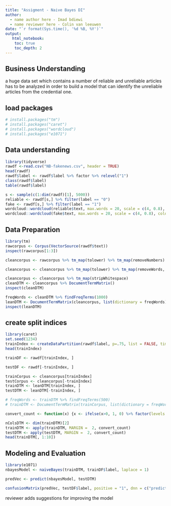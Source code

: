 ```yaml
---
title: "Assigment - Naive Bayes DI"
author:
  - name author here - Imad bdiewi
  - name reviewer here - Colin van leeuwen
date: "`r format(Sys.time(), '%d %B, %Y')`"
output:
   html_notebook:
    toc: true
    toc_depth: 2
---
```


## Business Understanding
a huge data set which contains a number of reliable and unreliable articles has to be analyzed in order to build a model that can identify the unreliable articles from the credential one.

## load packages
```r
# install.packages("tm")
# install.packages("caret")
# install.packages("wordcloud")
# install.packages("e1071")
```
## Data understanding
```r
library(tidyverse)
rawdf <-read.csv("NB-fakenews.csv", header = TRUE)
head(rawdf)
rawdf$label <- rawdf$label %>% factor %>% relevel("1")
class(rawdf$label)
table(rawdf$label)

s <- sample(c(1:dim(rawdf)[1], 5000))
reliable <- rawdf[s,] %>% filter(label == "0")
fake <- rawdf[s,] %>% filter(label == "1")
wordcloud::wordcloud(reliable$text, max.words = 20, scale = c(4, 0.8), colors= c("indianred1","indianred2","indianred3","indianred"))
wordcloud::wordcloud(fake$text, max.words = 20, scale = c(4, 0.8), colors= c("lightsteelblue1","lightsteelblue2","lightsteelblue3","lightsteelblue"))
```


## Data Preparation
```r
library(tm)
rawcorpus <- Corpus(VectorSource(rawdf$text))
inspect(rawcorpus[1:3])
```

```r
cleancorpus <- rawcorpus %>% tm_map(tolower) %>% tm_map(removeNumbers)

cleancorpus <- cleancorpus %>% tm_map(tolower) %>% tm_map(removeWords, stopwords()) %>% tm_map(removePunctuation)

cleancorpus <- cleancorpus %>% tm_map(stripWhitespace)
cleanDTM <- cleancorpus %>% DocumentTermMatrix()
inspect(cleanDTM)

freqWords <- cleanDTM %>% findFreqTerms(1000)
leanDTM <- DocumentTermMatrix(cleancorpus, list(dictionary = freqWords))
inspect(leanDTM)
```
## create split indices
```r
library(caret)
set.seed(1234)
trainIndex <- createDataPartition(rawdf$label, p=.75, list = FALSE, times = 1)
head(trainIndex)

trainDF <- rawdf[trainIndex, ]

testDF <- rawdf[-trainIndex, ]

trainCorpus <- cleancorpus[trainIndex]
testCorpus <- cleancorpus[-trainIndex]
trainDTM <- leanDTM[trainIndex, ]
testDTM <- leanDTM[-trainIndex, ]

# freqWords <- trainDTM %>% findFreqTerms(500)
# trainDTM <- DocumentTermMatrix(trainCorpus, list(dictionary = freqWords))

convert_count <- function(x) {x <- ifelse(x>0, 1, 0) %>% factor(levels = c(0, 1), labels = c("no", "yes"))}

nColsDTM <- dim(trainDTM)[2]
trainDTM <- apply(trainDTM, MARGIN =  2, convert_count)
testDTM <- apply(testDTM, MARGIN =  2, convert_count)
head(trainDTM[, 1:10])
```

## Modeling and Evaluation
```r
library(e1071)
nbayesModel <- naiveBayes(trainDTM, trainDF$label, laplace = 1)

predVec <- predict(nbayesModel, testDTM)

confusionMatrix(predVec, testDF$label, positive = "1", dnn = c("prediction", "true"))
```


reviewer adds suggestions for improving the model

